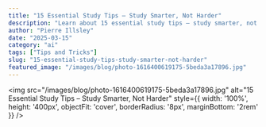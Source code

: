 ```yaml
---
title: "15 Essential Study Tips – Study Smarter, Not Harder"
description: "Learn about 15 essential study tips – study smarter, not harder"
author: "Pierre Illsley"
date: "2025-03-15"
category: "ai"
tags: ["Tips and Tricks"]
slug: "15-essential-study-tips-study-smarter-not-harder"
featured_image: "/images/blog/photo-1616400619175-5beda3a17896.jpg"
---
```


<img
  src="/images/blog/photo-1616400619175-5beda3a17896.jpg"
  alt="15 Essential Study Tips – Study Smarter, Not Harder"
  style={{ width: '100%', height: '400px', objectFit: 'cover', borderRadius: '8px', marginBottom: '2rem' }}
/>


